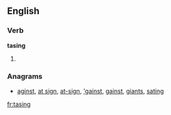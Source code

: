 ==English==

===Verb===
'''tasing'''

# {{present participle of|tase}}

===Anagrams===
* [[aginst#English|aginst]], [[at sign#English|at sign]], [[at-sign#English|at-sign]], [['gainst#English|'gainst]], [[gainst#English|gainst]], [[giants#English|giants]], [[sating#English|sating]]

[[fr:tasing]]